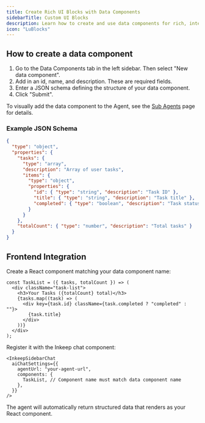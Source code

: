 ```yaml
---
title: Create Rich UI Blocks with Data Components
sidebarTitle: Custom UI Blocks
description: Learn how to create and use data components for rich, interactive Agent messages.
icon: "LuBlocks"
---
```


<Snippet file="multi-agent-framework/what-are-data-components.mdx" />

## How to create a data component

1. Go to the Data Components tab in the left sidebar. Then select "New data component".
2. Add in an id, name, and description. These are required fields.
3. Enter a JSON schema defining the structure of your data component.
4. Click "Submit".

To visually add the data component to the Agent, see the [Sub Agents](/visual-builder/sub-agents#adding-data-components) page for details.

### Example JSON Schema

```json
{
  "type": "object",
  "properties": {
    "tasks": {
      "type": "array",
      "description": "Array of user tasks",
      "items": {
        "type": "object",
        "properties": {
          "id": { "type": "string", "description": "Task ID" },
          "title": { "type": "string", "description": "Task title" },
          "completed": { "type": "boolean", "description": "Task status" }
        }
      }
    },
    "totalCount": { "type": "number", "description": "Total tasks" }
  }
}
```

## Frontend Integration

Create a React component matching your data component name:

```tsx
const TaskList = ({ tasks, totalCount }) => (
  <div className="task-list">
    <h3>Your Tasks ({totalCount} total)</h3>
    {tasks.map((task) => (
      <div key={task.id} className={task.completed ? "completed" : ""}>
        {task.title}
      </div>
    ))}
  </div>
);
```

Register it with the Inkeep chat component:

```tsx
<InkeepSidebarChat
  aiChatSettings={{
    agentUrl: "your-agent-url",
    components: {
      TaskList, // Component name must match data component name
    },
  }}
/>
```

The agent will automatically return structured data that renders as your React component.
